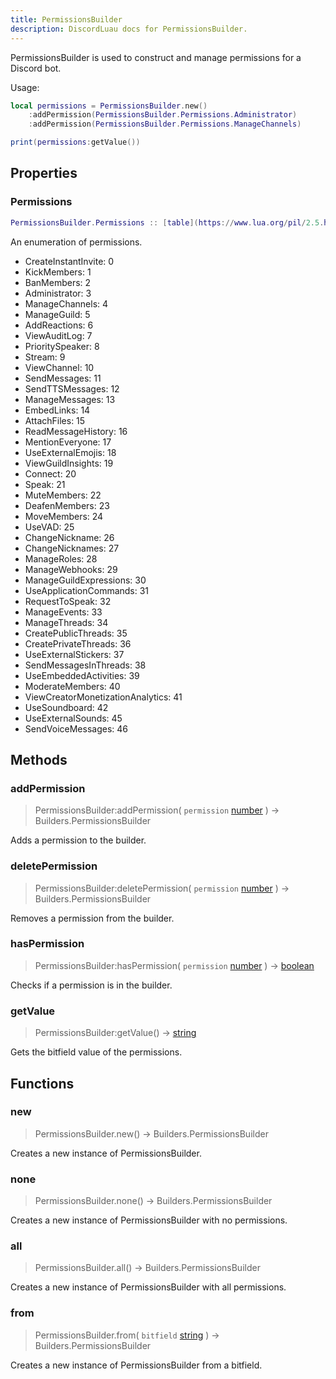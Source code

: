 ```yaml
---
title: PermissionsBuilder
description: DiscordLuau docs for PermissionsBuilder.
---
```

[//]: # (This file was automatically compiled through the Generator luau code under this repository)
[//]: # (if you want to edit the documentation of discord-luau, please write changes)
[//]: # (to the discord-luau repository itself, we extract the comments from discord-luau and translate)
[//]: # (them into markdown files that Nextra can interpret!)

PermissionsBuilder is used to construct and manage permissions for a Discord bot.

Usage:
```lua
local permissions = PermissionsBuilder.new()
	:addPermission(PermissionsBuilder.Permissions.Administrator)
	:addPermission(PermissionsBuilder.Permissions.ManageChannels)

print(permissions:getValue())
```

[//]: # (----- DOCUMENT PROPERTIES ----- )

## Properties

### Permissions

 ```lua
 PermissionsBuilder.Permissions :: [table](https://www.lua.org/pil/2.5.html)
```


An enumeration of permissions.

- CreateInstantInvite: 0
- KickMembers: 1
- BanMembers: 2
- Administrator: 3
- ManageChannels: 4
- ManageGuild: 5
- AddReactions: 6
- ViewAuditLog: 7
- PrioritySpeaker: 8
- Stream: 9
- ViewChannel: 10
- SendMessages: 11
- SendTTSMessages: 12
- ManageMessages: 13
- EmbedLinks: 14
- AttachFiles: 15
- ReadMessageHistory: 16
- MentionEveryone: 17
- UseExternalEmojis: 18
- ViewGuildInsights: 19
- Connect: 20
- Speak: 21
- MuteMembers: 22
- DeafenMembers: 23
- MoveMembers: 24
- UseVAD: 25
- ChangeNickname: 26
- ChangeNicknames: 27
- ManageRoles: 28
- ManageWebhooks: 29
- ManageGuildExpressions: 30
- UseApplicationCommands: 31
- RequestToSpeak: 32
- ManageEvents: 33
- ManageThreads: 34
- CreatePublicThreads: 35
- CreatePrivateThreads: 36
- UseExternalStickers: 37
- SendMessagesInThreads: 38
- UseEmbeddedActivities: 39
- ModerateMembers: 40
- ViewCreatorMonetizationAnalytics: 41
- UseSoundboard: 42
- UseExternalSounds: 45
- SendVoiceMessages: 46

[//]: # (----- DOCUMENT METHODS ----- )

## Methods

### addPermission

> PermissionsBuilder:addPermission( `permission` [number](https://www.lua.org/pil/2.3.html) ) ->  Builders.PermissionsBuilder 

Adds a permission to the builder.
### deletePermission

> PermissionsBuilder:deletePermission( `permission` [number](https://www.lua.org/pil/2.3.html) ) ->  Builders.PermissionsBuilder 

Removes a permission from the builder.
### hasPermission

> PermissionsBuilder:hasPermission( `permission` [number](https://www.lua.org/pil/2.3.html) ) ->  [boolean](https://www.lua.org/pil/2.2.html) 

Checks if a permission is in the builder.
### getValue

> PermissionsBuilder:getValue() ->  [string](https://www.lua.org/pil/2.4.html) 

Gets the bitfield value of the permissions.

[//]: # (----- DOCUMENT FUNCTIONS ----- )

## Functions

### new

> PermissionsBuilder.new() ->  Builders.PermissionsBuilder 

Creates a new instance of PermissionsBuilder.
### none

> PermissionsBuilder.none() ->  Builders.PermissionsBuilder 

Creates a new instance of PermissionsBuilder with no permissions.
### all

> PermissionsBuilder.all() ->  Builders.PermissionsBuilder 

Creates a new instance of PermissionsBuilder with all permissions.
### from

> PermissionsBuilder.from( `bitfield` [string](https://www.lua.org/pil/2.4.html) ) ->  Builders.PermissionsBuilder 

Creates a new instance of PermissionsBuilder from a bitfield.

